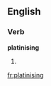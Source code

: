 
==English==

===Verb===
'''platinising'''

# {{present participle of|[[platinise]]}}

[[fr:platinising]]